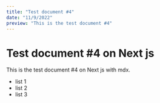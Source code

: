 ```yaml
---
title: "Test document #4"
date: "11/9/2022"
preview: "This is the test document #4"
---
```


# Test document #4 on Next js

This is the test document #4 on Next js with mdx.

* list 1
* list 2
* list 3

